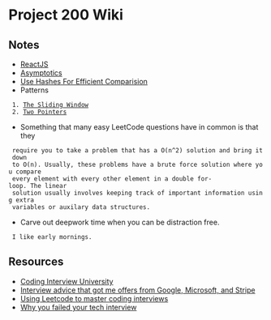 = Project 200 Wiki =

== Notes ==
* [[ReactJS]]
* [[Asymptotics]]
* [[Use Hashes For Efficient Comparision]]
* Patterns
  1. [[The Sliding Window]]
  2. [[Two Pointers]]
* Something that many easy LeetCode questions have in common is that they
  require you to take a problem that has a O(n^2) solution and bring it down
  to O(n). Usually, these problems have a brute force solution where you compare
  every element with every other element in a double for-loop. The linear
  solution usually involves keeping track of important information using extra
  variables or auxilary data structures.
* Carve out deepwork time when you can be distraction free.
  I like early mornings.

== Resources ==
* [[Coding Interview University]]
* [[Interview advice that got me offers from Google, Microsoft, and Stripe]]
* [[Using Leetcode to master coding interviews]]
* [[Why you failed your tech interview]]
